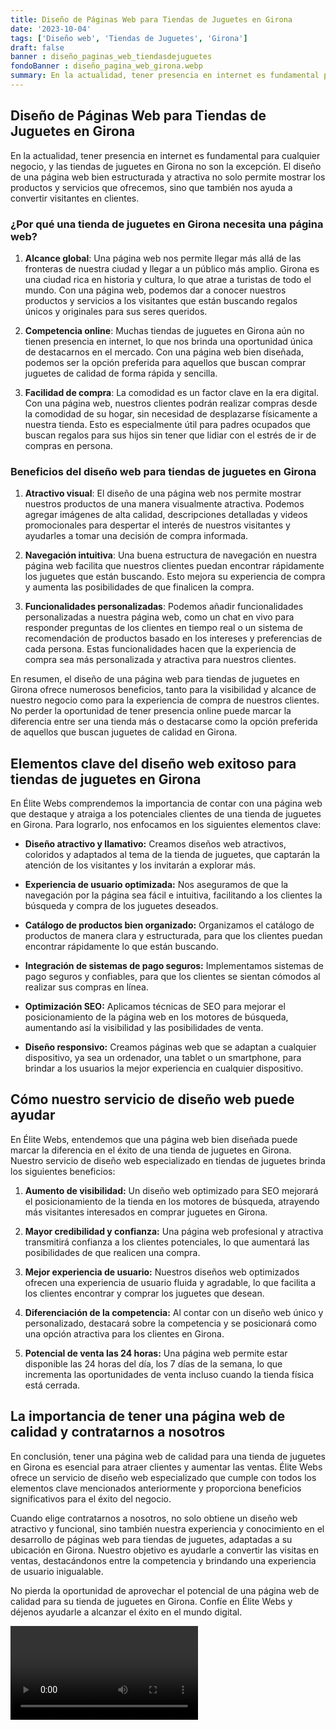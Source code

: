 ```yaml
---
title: Diseño de Páginas Web para Tiendas de Juguetes en Girona
date: '2023-10-04'
tags: ['Diseño web', 'Tiendas de Juguetes', 'Girona']
draft: false
banner : diseño_paginas_web_tiendasdejuguetes
fondoBanner : diseño_pagina_web_girona.webp
summary: En la actualidad, tener presencia en internet es fundamental para cualquier negocio, y las tiendas de juguetes en Girona no son la excepción. El diseño de una página web bien estructurada y atractiva no solo permite mostrar los productos y servicios que ofrecemos, sino que también nos ayuda a convertir visitantes en clientes.
---
```


## Diseño de Páginas Web para Tiendas de Juguetes en Girona

En la actualidad, tener presencia en internet es fundamental para cualquier negocio, y las tiendas de juguetes en Girona no son la excepción. El diseño de una página web bien estructurada y atractiva no solo permite mostrar los productos y servicios que ofrecemos, sino que también nos ayuda a convertir visitantes en clientes.

### ¿Por qué una tienda de juguetes en Girona necesita una página web?

1. **Alcance global**: Una página web nos permite llegar más allá de las fronteras de nuestra ciudad y llegar a un público más amplio. Girona es una ciudad rica en historia y cultura, lo que atrae a turistas de todo el mundo. Con una página web, podemos dar a conocer nuestros productos y servicios a los visitantes que están buscando regalos únicos y originales para sus seres queridos.

2. **Competencia online**: Muchas tiendas de juguetes en Girona aún no tienen presencia en internet, lo que nos brinda una oportunidad única de destacarnos en el mercado. Con una página web bien diseñada, podemos ser la opción preferida para aquellos que buscan comprar juguetes de calidad de forma rápida y sencilla.

3. **Facilidad de compra**: La comodidad es un factor clave en la era digital. Con una página web, nuestros clientes podrán realizar compras desde la comodidad de su hogar, sin necesidad de desplazarse físicamente a nuestra tienda. Esto es especialmente útil para padres ocupados que buscan regalos para sus hijos sin tener que lidiar con el estrés de ir de compras en persona.

### Beneficios del diseño web para tiendas de juguetes en Girona

1. **Atractivo visual**: El diseño de una página web nos permite mostrar nuestros productos de una manera visualmente atractiva. Podemos agregar imágenes de alta calidad, descripciones detalladas y videos promocionales para despertar el interés de nuestros visitantes y ayudarles a tomar una decisión de compra informada.

2. **Navegación intuitiva**: Una buena estructura de navegación en nuestra página web facilita que nuestros clientes puedan encontrar rápidamente los juguetes que están buscando. Esto mejora su experiencia de compra y aumenta las posibilidades de que finalicen la compra.

3. **Funcionalidades personalizadas**: Podemos añadir funcionalidades personalizadas a nuestra página web, como un chat en vivo para responder preguntas de los clientes en tiempo real o un sistema de recomendación de productos basado en los intereses y preferencias de cada persona. Estas funcionalidades hacen que la experiencia de compra sea más personalizada y atractiva para nuestros clientes.

En resumen, el diseño de una página web para tiendas de juguetes en Girona ofrece numerosos beneficios, tanto para la visibilidad y alcance de nuestro negocio como para la experiencia de compra de nuestros clientes. No perder la oportunidad de tener presencia online puede marcar la diferencia entre ser una tienda más o destacarse como la opción preferida de aquellos que buscan juguetes de calidad en Girona.

<GifSeo />

<Cta />

## Elementos clave del diseño web exitoso para tiendas de juguetes en Girona

En Élite Webs comprendemos la importancia de contar con una página web que destaque y atraiga a los potenciales clientes de una tienda de juguetes en Girona. Para lograrlo, nos enfocamos en los siguientes elementos clave:

- **Diseño atractivo y llamativo:** Creamos diseños web atractivos, coloridos y adaptados al tema de la tienda de juguetes, que captarán la atención de los visitantes y los invitarán a explorar más.

- **Experiencia de usuario optimizada:** Nos aseguramos de que la navegación por la página sea fácil e intuitiva, facilitando a los clientes la búsqueda y compra de los juguetes deseados.

- **Catálogo de productos bien organizado:** Organizamos el catálogo de productos de manera clara y estructurada, para que los clientes puedan encontrar rápidamente lo que están buscando.

- **Integración de sistemas de pago seguros:** Implementamos sistemas de pago seguros y confiables, para que los clientes se sientan cómodos al realizar sus compras en línea.

- **Optimización SEO:** Aplicamos técnicas de SEO para mejorar el posicionamiento de la página web en los motores de búsqueda, aumentando así la visibilidad y las posibilidades de venta.

- **Diseño responsivo:** Creamos páginas web que se adaptan a cualquier dispositivo, ya sea un ordenador, una tablet o un smartphone, para brindar a los usuarios la mejor experiencia en cualquier dispositivo.

## Cómo nuestro servicio de diseño web puede ayudar

En Élite Webs, entendemos que una página web bien diseñada puede marcar la diferencia en el éxito de una tienda de juguetes en Girona. Nuestro servicio de diseño web especializado en tiendas de juguetes brinda los siguientes beneficios:

1. **Aumento de visibilidad:** Un diseño web optimizado para SEO mejorará el posicionamiento de la tienda en los motores de búsqueda, atrayendo más visitantes interesados en comprar juguetes en Girona.

2. **Mayor credibilidad y confianza:** Una página web profesional y atractiva transmitirá confianza a los clientes potenciales, lo que aumentará las posibilidades de que realicen una compra.

3. **Mejor experiencia de usuario:** Nuestros diseños web optimizados ofrecen una experiencia de usuario fluida y agradable, lo que facilita a los clientes encontrar y comprar los juguetes que desean.

4. **Diferenciación de la competencia:** Al contar con un diseño web único y personalizado, destacará sobre la competencia y se posicionará como una opción atractiva para los clientes en Girona.

5. **Potencial de venta las 24 horas:** Una página web permite estar disponible las 24 horas del día, los 7 días de la semana, lo que incrementa las oportunidades de venta incluso cuando la tienda física está cerrada.

## La importancia de tener una página web de calidad y contratarnos a nosotros

En conclusión, tener una página web de calidad para una tienda de juguetes en Girona es esencial para atraer clientes y aumentar las ventas. Élite Webs ofrece un servicio de diseño web especializado que cumple con todos los elementos clave mencionados anteriormente y proporciona beneficios significativos para el éxito del negocio.

Cuando elige contratarnos a nosotros, no solo obtiene un diseño web atractivo y funcional, sino también nuestra experiencia y conocimiento en el desarrollo de páginas web para tiendas de juguetes, adaptadas a su ubicación en Girona. Nuestro objetivo es ayudarle a convertir las visitas en ventas, destacándonos entre la competencia y brindando una experiencia de usuario inigualable.

No pierda la oportunidad de aprovechar el potencial de una página web de calidad para su tienda de juguetes en Girona. Confíe en Élite Webs y déjenos ayudarle a alcanzar el éxito en el mundo digital.

<Video />

<CtaBot job='Tiendas de Juguetes' city='Girona'/>

<Gmaps query='Girona+españa+maps' />